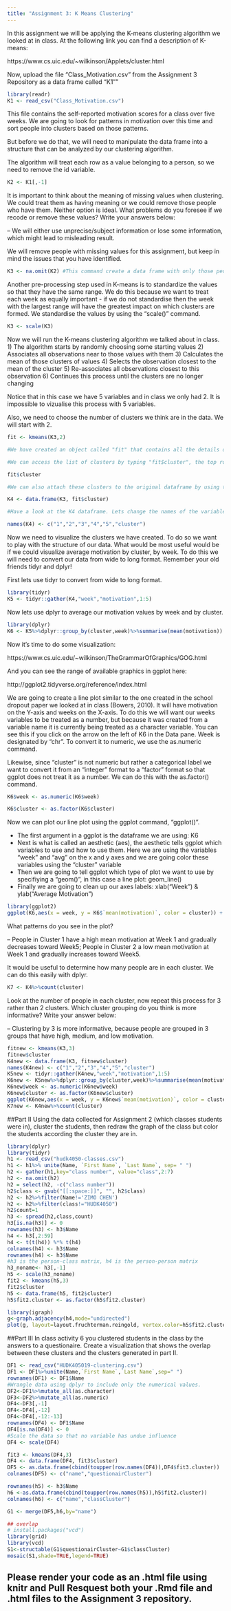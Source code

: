 ```yaml
---
title: "Assignment 3: K Means Clustering"
---
```


In this assignment we will be applying the K-means clustering algorithm we looked at in class. At the following link you can find a description of K-means:

https://www.cs.uic.edu/~wilkinson/Applets/cluster.html



Now, upload the file "Class_Motivation.csv" from the Assignment 3 Repository as a data frame called "K1""
```r
library(readr)
K1 <- read_csv("Class_Motivation.csv")
```

This file contains the self-reported motivation scores for a class over five weeks. We are going to look for patterns in motivation over this time and sort people into clusters based on those patterns.

But before we do that, we will need to manipulate the data frame into a structure that can be analyzed by our clustering algorithm.

The algorithm will treat each row as a value belonging to a person, so we need to remove the id variable.

```r
K2 <- K1[,-1]
```

It is important to think about the meaning of missing values when clustering. We could treat them as having meaning or we could remove those people who have them. Neither option is ideal. What problems do you foresee if we recode or remove these values? Write your answers below:

-- We will either use unprecise/subject information or lose some information, which might lead to misleading result. 


We will remove people with missing values for this assignment, but keep in mind the issues that you have identified.


```r

K3 <- na.omit(K2) #This command create a data frame with only those people with no missing values. It "omits" all rows with missing values, also known as a "listwise deletion". EG - It runs down the list deleting rows as it goes.

```

Another pre-processing step used in K-means is to standardize the values so that they have the same range. We do this because we want to treat each week as equally important - if we do not standardise then the week with the largest range will have the greatest impact on which clusters are formed. We standardise the values by using the "scale()" command.

```r
K3 <- scale(K3)
```


Now we will run the K-means clustering algorithm we talked about in class. 
1) The algorithm starts by randomly choosing some starting values 
2) Associates all observations near to those values with them
3) Calculates the mean of those clusters of values
4) Selects the observation closest to the mean of the cluster
5) Re-associates all observations closest to this observation
6) Continues this process until the clusters are no longer changing

Notice that in this case we have 5 variables and in class we only had 2. It is impossible to vizualise this process with 5 variables.

Also, we need to choose the number of clusters we think are in the data. We will start with 2.

```r

fit <- kmeans(K3,2)

#We have created an object called "fit" that contains all the details of our clustering including which observations belong to each cluster.

#We can access the list of clusters by typing "fit$cluster", the top row corresponds to the original order the rows were in. Notice we have deleted some rows.

fit$cluster

#We can also attach these clusters to the original dataframe by using the "data.frame" command to create a new data frame called K4.

K4 <- data.frame(K3, fit$cluster)

#Have a look at the K4 dataframe. Lets change the names of the variables to make it more convenient with the names() command.

names(K4) <- c("1","2","3","4","5","cluster")
```

Now we need to visualize the clusters we have created. To do so we want to play with the structure of our data. What would be most useful would be if we could visualize average motivation by cluster, by week. To do this we will need to convert our data from wide to long format. Remember your old friends tidyr and dplyr!

First lets use tidyr to convert from wide to long format.
```r
library(tidyr)
K5 <- tidyr::gather(K4,"week","motivation",1:5)
```

Now lets use dplyr to average our motivation values by week and by cluster.

```r
library(dplyr)
K6 <- K5%>%dplyr::group_by(cluster,week)%>%summarise(mean(motivation))
```

Now it's time to do some visualization: 

https://www.cs.uic.edu/~wilkinson/TheGrammarOfGraphics/GOG.html

And you can see the range of available graphics in ggplot here:

http://ggplot2.tidyverse.org/reference/index.html

We are going to create a line plot similar to the one created in the school dropout paper we looked at in class (Bowers, 2010). It will have motivation on the Y-axis and weeks on the X-axis. To do this we will want our weeks variables to be treated as a number, but because it was created from a variable name it is currently being treated as a character variable. You can see this if you click on the arrow on the left of K6 in the Data pane. Week is designated by "chr". To convert it to numeric, we use the as.numeric command. 

Likewise, since "cluster" is not numeric but rather a categorical label we want to convert it from an "integer" format to a "factor" format so that ggplot does not treat it as a number. We can do this with the as.factor() command.

```r

K6$week <- as.numeric(K6$week)

K6$cluster <- as.factor(K6$cluster)

```

Now we can plot our line plot using the ggplot command, "ggplot()".

- The first argument in a ggplot is the dataframe we are using: K6
- Next is what is called an aesthetic (aes), the aesthetic tells ggplot which variables to use and how to use them. Here we are using the variables "week" and "avg" on the x and y axes and we are going color these variables using the "cluster" variable
- Then we are going to tell ggplot which type of plot we want to use by specifiying a "geom()", in this case a line plot: geom_line()
- Finally we are going to clean up our axes labels: xlab("Week") & ylab("Average Motivation")

```r
library(ggplot2)
ggplot(K6,aes(x = week, y = K6$`mean(motivation)`, color = cluster)) + geom_line()+ xlab("Week")+ylab("Average Motivation")
```

What patterns do you see in the plot?

-- People in Cluster 1 have a high mean motivation at Week 1 and gradually decreases toward Week5; People in Cluster 2 a low mean motivation at Week 1 and gradually increases toward Week5.

It would be useful to determine how many people are in each cluster. We can do this easily with dplyr.

```r
K7 <- K4%>%count(cluster)
```

Look at the number of people in each cluster, now repeat this process for 3 rather than 2 clusters. Which cluster grouping do you think is more informative? Write your answer below:

-- Clustering by 3 is more informative, because people are grouped in 3 groups that have high, medium, and low motivation.
```r
fitnew <- kmeans(K3,3)
fitnew$cluster
K4new <- data.frame(K3, fitnew$cluster)
names(K4new) <- c("1","2","3","4","5","cluster")
K5new <- tidyr::gather(K4new,"week","motivation",1:5)
K6new <- K5new%>%dplyr::group_by(cluster,week)%>%summarise(mean(motivation))
K6new$week <- as.numeric(K6new$week)
K6new$cluster <- as.factor(K6new$cluster)
ggplot(K6new,aes(x = week, y = K6new$`mean(motivation)`, color = cluster)) + geom_line()+ xlab("Week")+ylab("Average Motivation")
K7new <- K4new%>%count(cluster)
```



##Part II
Using the data collected for Assignment 2 (which classes students were in), cluster the students, then redraw the graph of the class but color the students according the cluster they are in.
```r
library(dplyr)
library(tidyr)
h1 <- read_csv("hudk4050-classes.csv")
h1 <- h1%>% unite(Name, `First Name`, `Last Name`, sep= " ")
h2 <- gather(h1,key="class number", value="class",2:7)
h2 <- na.omit(h2)
h2 = select(h2, -c("class number"))
h2$class <- gsub("[[:space:]]", "", h2$class)
h2 <- h2%>%filter(Name!='ZIMO CHEN')
h2 <- h2%>%filter(class!="HUDK4050")
h2$count=1
h3 <- spread(h2,class,count)
h3[is.na(h3)] <- 0
rownames(h3) <- h3$Name
h4 <- h3[,2:59]
h4 <- t(t(h4)) %*% t(h4)
colnames(h4) <- h3$Name
rownames(h4) <- h3$Name
#h3 is the person-class matrix, h4 is the person-person matrix
h3_noname<- h3[,-1]
h5 <- scale(h3_noname)
fit2 <- kmeans(h5,3)
fit2$cluster
h5 <- data.frame(h5, fit2$cluster)
h5$fit2.cluster <- as.factor(h5$fit2.cluster)

library(igraph)
g<-graph.adjacency(h4,mode="undirected")
plot(g, layout=layout.fruchterman.reingold, vertex.color=h5$fit2.cluster)
```


##Part III
In class activity 6 you clustered students in the class by the answers to a questionaire. Create a visualization that shows the overlap between these clusters and the clusters generated in part II.

```r
DF1 <- read_csv("HUDK405019-clustering.csv")
DF1 <- DF1%>%unite(Name,`First Name`,`Last Name`,sep=" ") 
rownames(DF1) <- DF1$Name
#Wrangle data using dplyr to include only the numerical values.
DF2<-DF1%>%mutate_all(as.character)
DF3<-DF2%>%mutate_all(as.numeric)
DF4<-DF3[,-1]
DF4<-DF4[,-12]
DF4<-DF4[,-12:-13]
rownames(DF4) <- DF1$Name
DF4[is.na(DF4)] <- 0
#Scale the data so that no variable has undue influence
DF4 <- scale(DF4)

fit3 <- kmeans(DF4,3)
DF4 <- data.frame(DF4, fit3$cluster)
DF5 <- as.data.frame(cbind(toupper(row.names(DF4)),DF4$fit3.cluster))
colnames(DF5) <- c("name","questionairCluster")

rownames(h5) <- h3$Name
h6 <-as.data.frame(cbind(toupper(row.names(h5)),h5$fit2.cluster))
colnames(h6) <- c("name","classCluster")

G1 <- merge(DF5,h6,by="name")

## overlap
# install.packages("vcd")
library(grid)
library(vcd)
S1<-structable(G1$questionairCluster~G1$classCluster)
mosaic(S1,shade=TRUE,legend=TRUE)

```






## Please render your code as an .html file using knitr and Pull Resquest both your .Rmd file and .html files to the Assignment 3 repository.

